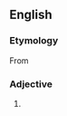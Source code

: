 {{also|counterproductive}}

==English==

===Etymology===
From {{prefix|counter|productive|lang=en}}

===Adjective===
{{en-adj}}

# {{alternative spelling of|counterproductive|lang=en}}